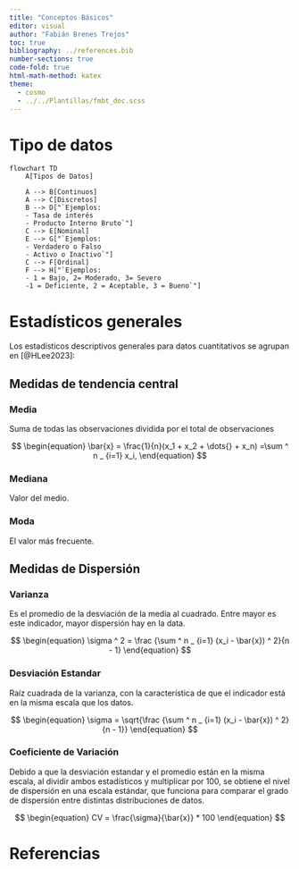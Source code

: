 ```yaml
---
title: "Conceptos Básicos"
editor: visual
author: "Fabián Brenes Trejos"
toc: true
bibliography: ../references.bib
number-sections: true
code-fold: true
html-math-method: katex
theme:
  - cosmo
  - ../../Plantillas/fmbt_doc.scss
---
```


# Tipo de datos

```mermaid
 
flowchart TD
    A[Tipos de Datos] 

    A --> B[Continuos]
    A --> C[Discretos]
    B --> D["`Ejemplos:
    - Tasa de interés
    - Producto Interno Bruto`"]
    C --> E[Nominal]
    E --> G["`Ejemplos:
    - Verdadero o Falso
    - Activo o Inactivo`"]
    C --> F[Ordinal]
    F --> H["`Ejemplos:
    - 1 = Bajo, 2= Moderado, 3= Severo
    -1 = Deficiente, 2 = Aceptable, 3 = Bueno`"]

```

# Estadísticos generales

Los estadísticos descriptivos generales para datos cuantitativos se agrupan en [@HLee2023]:

## Medidas de tendencia central

### Media

Suma de todas las observaciones dividida por el total de observaciones

$$
\begin{equation}
    \bar{x} = \frac{1}{n}(x_1 + x_2 + \dots{} +  x_n) =\sum ^ n _ {i=1}  x_i,
\end{equation} 
$$

### Mediana

Valor del medio.

### Moda

El valor más frecuente.

## Medidas de Dispersión

### Varianza

Es el promedio de la desviación de la media al cuadrado. Entre mayor es este indicador, mayor dispersión hay en la data.

$$ 
\begin{equation}
    \sigma ^ 2  = \frac {\sum ^ n _ {i=1}  (x_i - \bar{x}) ^ 2}{n - 1}
\end{equation}
$$

### Desviación Estandar

Raíz cuadrada de la varianza, con la característica de que el indicador está en la misma escala que los datos.

$$ 
\begin{equation}
    \sigma   = \sqrt{\frac {\sum ^ n _ {i=1}  (x_i - \bar{x}) ^ 2}{n - 1}} 
\end{equation}
$$

### Coeficiente de Variación

Debido a que la desviación estandar y el promedio están en la misma escala, al dividir ambos estadísticos y multiplicar por 100, se obtiene el nivel de dispersión en una escala estándar, que funciona para comparar el grado de dispersión entre distintas distribuciones de datos.

$$
\begin{equation}
    CV = \frac{\sigma}{\bar{x}} * 100
\end{equation}
$$

# Referencias
